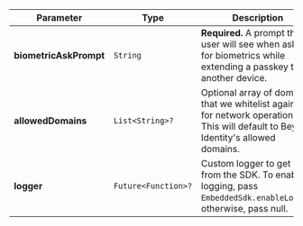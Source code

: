 | Parameter | Type | Description |
| --- | --- | --- |
| **biometricAskPrompt** | `String` | **Required.** A prompt the user will see when asked for biometrics while extending a passkey to another device. |
| **allowedDomains** | `List<String>?` | Optional array of domains that we whitelist against for network operations. This will default to Beyond Identity's allowed domains. |
| **logger** | `Future<Function>?` | Custom logger to get logs from the SDK. To enable logging, pass `EmbeddedSdk.enableLogger`, otherwise, pass null. |
